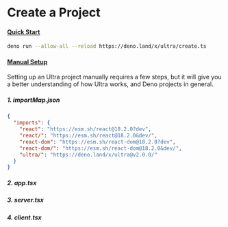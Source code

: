 # Create a Project

#### [Quick Start](#quick-start)

```bash
deno run --allow-all --reload https://deno.land/x/ultra/create.ts
```

#### [Manual Setup](#manual-setup)

Setting up an Ultra project manually requires a few steps, but it will give you a better understanding
of how Ultra works, and Deno projects in general.

##### 1. importMap.json
```json
{
  "imports": {
    "react": "https://esm.sh/react@18.2.0?dev",
    "react/": "https://esm.sh/react@18.2.0&dev/",
    "react-dom": "https://esm.sh/react-dom@18.2.0?dev",
    "react-dom/": "https://esm.sh/react-dom@18.2.0&dev/",
    "ultra/": "https://deno.land/x/ultra@v2.0.0/"
  }
}
```
##### 2. app.tsx
##### 3. server.tsx
##### 4. client.tsx